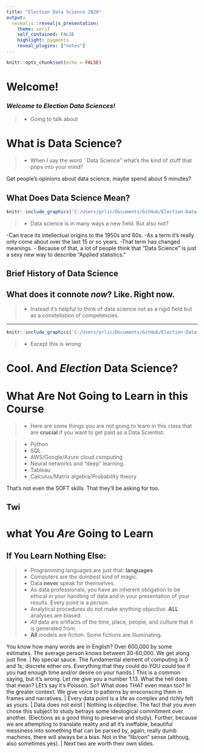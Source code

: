 ```yaml
---
title: "Election Data Science 2020"
output: 
  revealjs::revealjs_presentation:
    theme: serif
    self_contained: FALSE
    highlight: pygments
    reveal_plugins: ["notes"]
---
```


```r
knitr::opts_chunk$set(echo = FALSE)
```

# Welcome!

<h3>*Welcome to Election Data Sciences!*</h3>

<style type="text/css">
  .reveal p {
    text-align: left;

  
</style>

>- Going to talk about 

# What is Data Science?

>- When I say the word ``Data Science" what's the kind of stuff that pops into your mind?

<aside class="notes">
Get people's opinions about data science, maybe spend about 5 minutes?
</aside>

## What Does Data Science Mean?

```r
knitr::include_graphics('C:/Users/prlic/Documents/GitHub/Election-Data-Science-Fall-2020/Week 1/Pics/pic1.png')
```

>- Data science is in many ways a new field. But also not?

<aside class="notes">
-Can trace its intellectual origins to the 1950s and 60s.\n
-As a term it's really only come about over the last 15 or so years.
  -That term has changed meanings.
- Because of that, a lot of people think that "Data Science" is just a sexy new way to describe "Applied statistics." 
</aside>

## Brief History of Data Science

## What does it connote *now*? Like. Right now.

>- Instead it's helpful to think of data science not as a rigid field but as a constellation of competencies. 

---
```r
knitr::include_graphics('C:/Users/prlic/Documents/GitHub/Election-Data-Science-Fall-2020/Week 1/Pics/pic2.png')
```

<style type="text/css">
  .reveal ul {
    text-align: left;

  
</style>
>- Except this is wrong

# Cool. And *Election* Data Science?


# What Are **Not** Going to Learn in this Course
>- Here are some things you are not going to learn in this class that are **crucial** if you want to get paid as a Data Scientist:

>- Python
>- SQL
>- AWS/Google/Azure cloud computing
>- Neural networks and "deep" learning.
>- Tableau
>- Calculus/Matrix algebra/Probability theory

<aside class="notes">
That's not even the SOFT skills. That they'll be asking for too.
</aside>

## Twi

# what You *_Are_* Going to Learn

## If You Learn Nothing Else:

>- Programming languages are just that: **languages**
>- Computers are the dumbest kind of magic.
>- Data **never** speak for themselves. 
>- As data professionals, you have an inherent obligation to be ethical in your handling of data and in your presentation of your results. Every point is a *person.* 
>- Analytical procedures do not make anything *objective.* **ALL** analyses are biased. 
>- *All* data are artifacts of the time, place, people, and culture that it is generated from.
>- **All** models are fiction. Some fictions are illuminating. 


<aside class="notes">
You know how many words are in English? Over 600,000 by some estimates. The average person knows between 30-60,000. We get along just fine. | No special sauce. The fundamental element of computing is 0 and 1s; discrete either ors. Everything that they could do YOU could too if you had enough time and/or desire on your hands.| This is a common saying, but it's wrong. Let me give you a number 1.13. What the hell does that mean? LEt's say it's Poisson. So? What does THAT even mean too? In the greater context. We give voice to patterns by ensconscing them in frames and narratives. | Every data point is a life as complex and richly felt as yours. | Data does not exist | Nothing is objective. The fact that you even chose this subject to study betrays some ideological commitment over another. (Elections as a good thing to preserve and study). Further, because we are attempting to translate reality and all it's ineffable, beautiful messiness into something that can be parsed by, again, really dumb machines, there will always be a bias. Not in the "lib/con" sense (althoug, also sometimes yes). | Next two are worth their own slides. 
</aside>